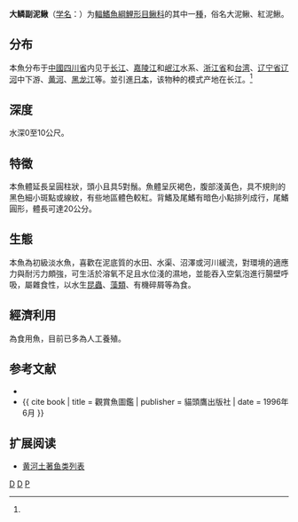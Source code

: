 {{Speciesbox 
| taxon = Paramisgurnus dabryanus
| status = NE
| status_system = IUCN3.1
| authority =  {{le|Sauvage|Henri Émile Sauvage|Sauvage}}, 1878<ref name='id6488'>{{cite web| url =http://www.bioinfo.cn/db05/BjdwSpecies.php?action=view&id=6488| title =大鳞副泥鳅| work =中国动物物种编目数据库| publisher =中国科学院微生物研究所| author =中国科学院动物研究所| accessdate =2009-04-11| deadurl =yes| archiveurl =https://web.archive.org/web/20160305003155/http://www.bioinfo.cn/db05/BjdwSpecies.php?action=view&id=6488| archivedate =2016-03-05}}</ref>
| synonyms = *''Misgurnus dabryanus''<br /><small>Sauvage, 1878</small>
}}

'''大鳞副泥鳅'''（[[学名|学名]]：{{lang|la|''Paramisgurnus dabryanus''}}）为[[輻鰭魚綱|輻鰭魚綱]][[鯉形目|鯉形目]][[鳅科|鳅科]]的其中一[[種|種]]，俗名大泥鳅、紅泥鰍。

==分布==
本魚分布于[[中國|中國]][[四川省|四川省]]内见于[[长江|长江]]、[[嘉陵江|嘉陵江]]和[[岷江|岷江]]水系、[[浙江省|浙江省]]和[[台湾|台湾]]、[[辽宁省|辽宁省]][[辽河|辽河]]中下游、[[黄河|黄河]]、[[黑龙江|黑龙江]]等。並引進[[日本|日本]]，该物种的模式产地在长江。<ref name='id6488'/>

==深度==
水深0至10公尺。

==特徵==
本魚體延長呈圓柱狀，頭小且具5對鬚。魚體呈灰褐色，腹部淺黃色，具不規則的黑色細小斑點或線紋，有些地區體色較紅。背鰭及尾鰭有暗色小點排列成行，尾鰭圓形，體長可達20公分。

==生態==
本魚為初級淡水魚，喜歡在泥底質的水田、水渠、沼澤或河川緩流，對環境的適應力與耐污力頗強，可生活於溶氧不足且水位淺的濕地，並能吞入空氣泡進行腸壁呼吸，屬雜食性，以水生[[昆蟲|昆蟲]]、[[藻類|藻類]]、有機碎屑等為食。

==經濟利用==
為食用魚，目前已多為人工養殖。

== 参考文献 ==
{{reflist}}
*{{FishBase_species|genus=Paramisgurnus|species=dabryanus|year=2011|month=12}}
*{{ cite book | title = 觀賞魚圖鑑 | publisher = 貓頭鷹出版社 | date = 1996年6月 }}

== 扩展阅读 ==
{{refbegin}}
{{wikispecies-inline|Paramisgurnus dabryanus|大鳞副泥鳅}}
{{refend}}
* [[黄河土著鱼类列表|黄河土著鱼类列表]]
{{Taxonbar|from=Q6406596}}

[[Category:食用鱼|D]]
[[Category:副泥鳅属|D]]
[[Category:1872年描述的魚類|P]]
